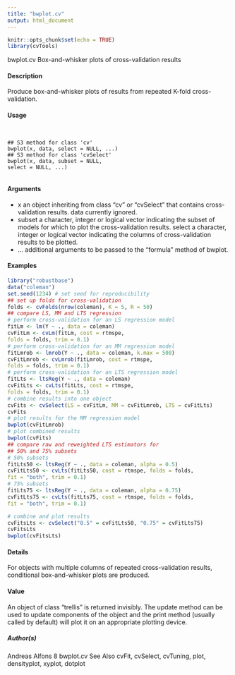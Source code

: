 ```yaml
---
title: "bwplot.cv"
output: html_document
---
```


```r
knitr::opts_chunk$set(echo = TRUE)
library(cvTools)
```
bwplot.cv Box-and-whisker plots of cross-validation results

#### Description 

Produce box-and-whisker plots of results from repeated K-fold cross-validation.

#### Usage 
<pre><code>

## S3 method for class 'cv'
bwplot(x, data, select = NULL, ...)
## S3 method for class 'cvSelect'
bwplot(x, data, subset = NULL,
select = NULL, ...)

</code></pre>
#### Arguments 

* x an object inheriting from class "cv" or "cvSelect" that contains cross-validation results.
data currently ignored.
* subset a character, integer or logical vector indicating the subset of models for which to plot the cross-validation results.
select a character, integer or logical vector indicating the columns of cross-validation results to be plotted.
* ... additional arguments to be passed to the "formula" method of bwplot.


#### Examples 
```r

library("robustbase")
data("coleman")
set.seed(1234) # set seed for reproducibility
## set up folds for cross-validation
folds <- cvFolds(nrow(coleman), K = 5, R = 50)
## compare LS, MM and LTS regression
# perform cross-validation for an LS regression model
fitLm <- lm(Y ~ ., data = coleman)
cvFitLm <- cvLm(fitLm, cost = rtmspe,
folds = folds, trim = 0.1)
# perform cross-validation for an MM regression model
fitLmrob <- lmrob(Y ~ ., data = coleman, k.max = 500)
cvFitLmrob <- cvLmrob(fitLmrob, cost = rtmspe,
folds = folds, trim = 0.1)
# perform cross-validation for an LTS regression model
fitLts <- ltsReg(Y ~ ., data = coleman)
cvFitLts <- cvLts(fitLts, cost = rtmspe,
folds = folds, trim = 0.1)
# combine results into one object
cvFits <- cvSelect(LS = cvFitLm, MM = cvFitLmrob, LTS = cvFitLts)
cvFits
# plot results for the MM regression model
bwplot(cvFitLmrob)
# plot combined results
bwplot(cvFits)
## compare raw and reweighted LTS estimators for
## 50% and 75% subsets
# 50% subsets
fitLts50 <- ltsReg(Y ~ ., data = coleman, alpha = 0.5)
cvFitLts50 <- cvLts(fitLts50, cost = rtmspe, folds = folds,
fit = "both", trim = 0.1)
# 75% subsets
fitLts75 <- ltsReg(Y ~ ., data = coleman, alpha = 0.75)
cvFitLts75 <- cvLts(fitLts75, cost = rtmspe, folds = folds,
fit = "both", trim = 0.1)

# combine and plot results
cvFitsLts <- cvSelect("0.5" = cvFitLts50, "0.75" = cvFitLts75)
cvFitsLts
bwplot(cvFitsLts)
```

#### Details 

For objects with multiple columns of repeated cross-validation results, conditional box-and-whisker
plots are produced.

#### Value
An object of class "trellis" is returned invisibly. The update method can be used to update components
of the object and the print method (usually called by default) will plot it on an appropriate
plotting device.

##### Author(s)
Andreas Alfons
8 bwplot.cv
See Also
cvFit, cvSelect, cvTuning, plot, densityplot, xyplot, dotplot
